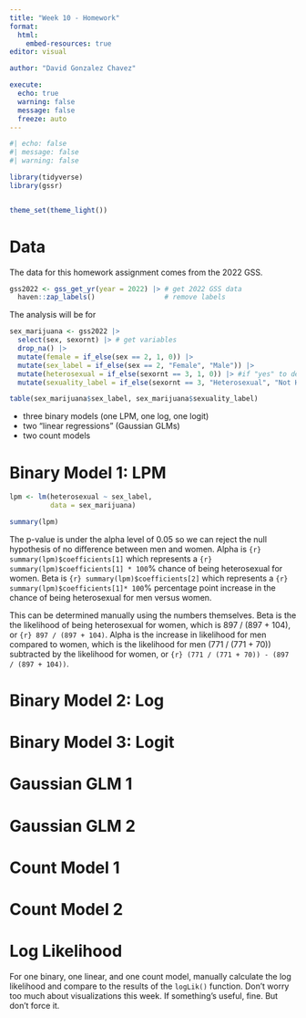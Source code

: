 ```yaml
---
title: "Week 10 - Homework"
format: 
  html:
    embed-resources: true
editor: visual

author: "David Gonzalez Chavez"

execute:
  echo: true
  warning: false
  message: false
  freeze: auto
---
```


```r
#| echo: false
#| message: false
#| warning: false

library(tidyverse)
library(gssr)


theme_set(theme_light())

```

# Data

The data for this homework assignment comes from the 2022 GSS.

```r

gss2022 <- gss_get_yr(year = 2022) |> # get 2022 GSS data
  haven::zap_labels()                 # remove labels

```

The analysis will be for 

```r

sex_marijuana <- gss2022 |> 
  select(sex, sexornt) |> # get variables
  drop_na() |> 
  mutate(female = if_else(sex == 2, 1, 0)) |> 
  mutate(sex_label = if_else(sex == 2, "Female", "Male")) |> 
  mutate(heterosexual = if_else(sexornt == 3, 1, 0)) |> #if "yes" to devil (1 or 2), yes)
  mutate(sexuality_label = if_else(sexornt == 3, "Heterosexual", "Not Heterosexual"))

table(sex_marijuana$sex_label, sex_marijuana$sexuality_label)

```

- three binary models (one LPM, one log, one logit)
- two "linear regressions" (Gaussian GLMs)
- two count models

# Binary Model 1: LPM

```r

lpm <- lm(heterosexual ~ sex_label,
          data = sex_marijuana)

summary(lpm)

```
The p-value is under the alpha level of 0.05 so we can reject the null hypothesis of no difference between men and women. Alpha is `{r} summary(lpm)$coefficients[1]` which represents a `{r} summary(lpm)$coefficients[1] * 100`% chance of being heterosexual for women. Beta is `{r} summary(lpm)$coefficients[2]` which represents a `{r} summary(lpm)$coefficients[1]* 100`% percentage point increase in the chance of being heterosexual for men versus women. 

This can be determined manually using the numbers themselves. Beta is the the likelihood of being heterosexual for women, which is 897 / (897 + 104), or `{r} 897 / (897 + 104)`. Alpha is the increase in likelihood for men compared to women, which is the likelihood for men (771 / (771 + 70)) subtracted by the likelihood for women, or `{r} (771 / (771 + 70)) - (897 / (897 + 104))`.

# Binary Model 2: Log

# Binary Model 3: Logit

# Gaussian GLM 1

# Gaussian GLM 2

# Count Model 1

# Count Model 2

# Log Likelihood

For one binary, one linear, and one count model, manually calculate the log likelihood and compare to the results of the `logLik()` function. Don't worry too much about visualizations this week. If something's useful, fine. But don't force it.

